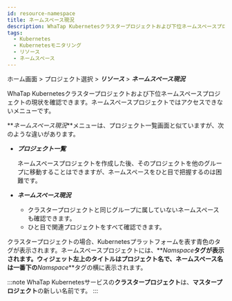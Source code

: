 ```yaml
---
id: resource-namespace
title: ネームスペース現況
description: WhaTap Kubernetesクラスタープロジェクトおよび下位ネームスペースプロジェクトの現状を確認できます。
tags:
  - Kubernetes
  - Kubernetesモニタリング
  - リソース
  - ネームスペース
---
```


ホーム画面 > プロジェクト選択 > **_リソース_** > **_ネームスペース現況_**

WhaTap Kubernetesクラスタープロジェクトおよび下位ネームスペースプロジェクトの現状を確認できます。ネームスペースプロジェクトではアクセスできないメニューです。 

**_ネームスペース現況_**メニューは、プロジェクト一覧画面と似ていますが、次のような違いがあります。

-   **_プロジェクト一覧_**

    ネームスペースプロジェクトを作成した後、そのプロジェクトを他のグループに移動することはできますが、ネームスペースをひと目で把握するのは困難です。

-   **_ネームスペース現況_**

    -   クラスタープロジェクトと同じグループに属していないネームスペースも確認できます。
    -   ひと目で関連プロジェクトをすべて確認できます。

クラスタープロジェクトの場合、Kubernetesプラットフォームを表す<span class='normal'>青色</span>のタグが表示されます。ネームスペースプロジェクトには、**_Namspace_**タグが表示されます。ウィジェット左上のタイトルはプロジェクト名で、ネームスペース名は一番下の**_Namspace_**タグの横に表示されます。

:::note
WhaTap Kubernetesサービスの**クラスタープロジェクト**は、**マスタープロジェクト**の新しい名前です。
:::
